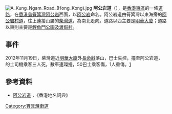 {{not|阿公岩村道}}
{{Infobox Hong Kong Street
|   中文街道名稱 =  阿公岩道
|   英文街道名稱 =  A Kung Ngam Road
|   圖片         =  File:A Kung Ngam Road 2018.jpg
|   圖片說明     = 阿公岩道近[[明華大廈|明華大廈]]
|   隸屬幹線     = 
|   路段總長度   = 0.8
|   車速限制     = 
|   行車線數量   = 雙線雙程
|   所在地區     = [[東區_(香港)|東區]][[筲箕灣|筲箕灣]][[阿公岩|阿公岩]]
|   起點         = [[阿公岩村道|阿公岩村道]]與[[東旺道|東旺道]]交界
|   終點         = [[柴灣道|柴灣道]]
|   道路命名日期 = 
|   命名文件     =  
|   道路動工日期 =  
|   道路興建計劃 =  
|   道路舊名資料 =  
|   通車日期     = 
}}
[[File:A_Kung_Ngam_Road_(Hong_Kong).jpg|thumb]]
'''阿公岩道'''（{{lang-en|A Kung Ngam Road}}），是[[香港|香港]][[東區_(香港)|東區]]的一條[[道路|道路]]，在[[香港島|香港島]][[筲箕灣|筲箕灣]][[阿公岩|阿公岩]]西面，以[[阿公岩|阿公岩]]命名。阿公岩道由筲箕灣以東海旁的[[阿公岩村道|阿公岩村道]]，往上連接山腰的[[柴灣道|柴灣道]]，為南北走向。道路以西主要是[[明華大廈|明華大廈]]；道路以東則主要是[[鯉魚門公園及渡假村|鯉魚門公園及渡假村]]。

== 事件 ==
2012年11月19日，柴灣道近[[明華大廈|明華大廈]]外[[長命斜|長命斜]]落山，巴士失控，撞至阿公岩道，的士司機乘客三人死，數車連環撞，50巴士乘客傷，1人重傷。[http://news.tvb.com/local/50a9ba6d6db28c2112000001] {{Wayback|url=http://news.tvb.com/local/50a9ba6d6db28c2112000001 |date=20121120094146 }}

==參考資料 ==
* [http://gongjushu.cnki.net/refbook/basicsearch.aspx?kw=阿公岩道 阿公岩道] {{Wayback|url=http://gongjushu.cnki.net/refbook/basicsearch.aspx?kw=%E9%98%BF%E5%85%AC%E5%B2%A9%E9%81%93 |date=20190713064031 }}，《香港地名詞典》

{{HK-road-stub}}

[[Category:筲箕灣街道|Category:筲箕灣街道]]
